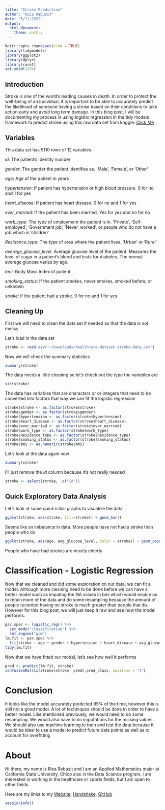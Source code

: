 ```yaml
---
title: "Stroke Prediction"
author: "Rica Rebusit"
date: "5/11/2022"
output: 
  html_document:
    theme: darkly
---
```


```r
knitr::opts_chunk$set(echo = TRUE)
library(tidymodels)
library(ggplot2)
library(dplyr)
library(caret)
set.seed(1234)
```
## Introduction
Stroke is one of the world's leading causes in death. In order to protect the well-being of an individual, it is important to be able to accurately predict the likelihood of someone having a stroke based on their conditions to take action early and avoid long term damage. In this blog post, I will be documenting my process in using logistic regression in the tidy models framework to predict stroke using this raw data set from kaggle: [Click Me](https://www.kaggle.com/datasets/fedesoriano/stroke-prediction-dataset)

## Variables

This data set has 5110 rows of 12 variables

*id*: The patient's identity number

*gender*: The gender the patient identifies as. 'Male', 'Female', or 'Other'

*age*: Age of the patient in years

*hypertension*: If patient has hypertension or high blood pressure. 0 for no and 1 for yes

*heart_disease*: If patient has heart disease. 0 for no and 1 for yes

*ever_married*: If the patient has been married. Yes for yes and no for no

*work_type*: The type of employment the patient is in. 'Private', 'Self-employed', 'Government job', 'Never_worked', or people who do not have a job which is 'children'

*Residence_type*: The type of area where the patient lives. 'Urban' or 'Rural'

*average_glucose_level*: Average glucose level of the patient. Measures the level of sugar in a patient's blood and tests for diabetes. The normal average glucose varies by age.

*bmi*: Body Mass Index of patient 

*smoking_status*: If the patient smokes, never smokes, smoked before, or unknown

*stroke*: If the patient had a stroke. 0 for no and 1 for yes

## Cleaning Up

First we will need to clean the data set if needed so that the data is not messy

Let's load in the data set
```r
stroke <- read.csv("~/Downloads/healthcare-dataset-stroke-data.csv")
```

Now we will check the summary statistics
```r
summary(stroke)
```

The data needs a little cleaning so let's check out the type the variables are
```r
str(stroke)
```

The data has variables that are characters or or integers that need to be converted into factors that way we can fit the logistic regression
```r
stroke$stroke <- as.factor(stroke$stroke)
stroke$gender <- as.factor(stroke$gender)
stroke$hypertension <- as.factor(stroke$hypertension)
stroke$heart_disease <- as.factor(stroke$heart_disease)
stroke$ever_married <- as.factor(stroke$ever_married)
stroke$work_type <- as.factor(stroke$work_type)
stroke$Residence_type <- as.factor(stroke$Residence_type)
stroke$smoking_status <- as.factor(stroke$smoking_status)
stroke$bmi <- as.numeric(stroke$bmi)
```

Let's look at the data again now 
```r
summary(stroke)
```

I'll just remove the *id* column because it's not really needed
```r
stroke <- select(stroke, -c("id"))
```

## Quick Exploratory Data Analysis

Let's look at some quick initial graphs to visualize the data
```r
ggplot(stroke, aes(stroke, fill=stroke)) + geom_bar()
```

Seems like an imbalance in data. More people have not had a stroke than people who do

```r
ggplot(stroke, aes(age, avg_glucose_level, color = stroke)) + geom_point(alpha = 0.4) + facet_wrap(~stroke)
```

People who have had strokes are mostly elderly

# Classification - Logistic Regression

Now that we cleaned and did some exploration on our data, we can fit a model. Although more cleaning need to be done before we can have a better model such as imputing the NA values in bmi which would enable us to retain more of the data and do some resampling because the amount of people recorded having no stroke is much greater than people that do. However for this blog post, we will just keep it raw and see how the model performs.

```r
par.spec <- logistic_reg() %>%
  set_mode("classification") %>%
  set_engine("glm")
lm.fit <- par.spec %>%
  fit(stroke ~ age + gender + hypertension + heart_disease + avg_glucose_level + bmi + smoking_status, data=stroke)
tidy(lm.fit)
```

Now that we have fitted our model, let's see how well it performs 

```r
pred <- predict(lm.fit, stroke)
confusionMatrix(stroke$stroke, pred$.pred_class, positive = "1")
```

# Conclusion
It looks like the model accurately predicted 95% of the time, however this is still not a good model. A lot of techniques should be done in order to have a better model. Like mentioned previously, we would need to do some resampling. We would also have to do imputations for the missing values. We should also use machine learning to train and test the data because it would be ideal to use a model to predict future data points as well as to account for overfitting

# About
Hi there, my name is Rica Rebusit and I am an Applied Mathematics major at California State University, Chico also in the Data Science program. I am interested in working in the healthcare or sports fields, but I am open to other fields.

Here are my links to my [Website](https://data485-s22.github.io/website-basic-rrebusit/), [Handshake](https://csuchico.joinhandshake.com/stu/users/16836139), [GitHub](https://github.com/rrebusit)

```r
sessionInfo()
```

